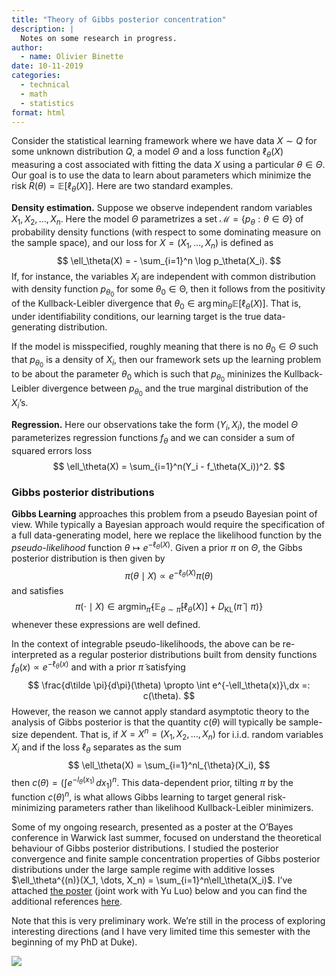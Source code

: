 ```yaml
---
title: "Theory of Gibbs posterior concentration"
description: |
  Notes on some research in progress.
author:
  - name: Olivier Binette
date: 10-11-2019
categories:
  - technical
  - math
  - statistics
format: html
---
```


Consider the statistical learning framework where we have data $X\sim Q$ for some unknown distribution $Q$, a model $\Theta$ and a loss function $\ell_\theta(X)$ measuring a cost associated with fitting the data $X$ using a particular $\theta\in\Theta$. Our goal is to use the data to learn about parameters which minimize the risk $R(\theta) = \mathbb{E}[\ell_\theta(X)]$. Here are two standard examples.

**Density estimation.** Suppose we observe independent random variables $X_1, X_2, \dots, X_n$. Here the model $\Theta$ parametrizes a set $\mathcal{M} = \{p_\theta : \theta \in \Theta \}$ of probability density functions (with respect to some dominating measure on the sample space), and our loss for $X = (X_1, \dots, X_n)$ is defined as
$$
\ell_\theta(X) = - \sum_{i=1}^n \log p_\theta(X_i).
$$
If, for instance, the variables $X_i$ are independent with common distribution with density function $p_{\theta_0}$ for some $\theta_0 \in \mathbb{\Theta}$, then it follows from the positivity of the Kullback-Leibler divergence that $\theta_0 \in \arg\min _ \theta \mathbb{E}[\ell _ \theta(X)]$. That is, under identifiability conditions, our learning target is the true data-generating distribution.

If the model is misspecified, roughly meaning that there is no $\theta_0\in \Theta$ such that $p_{\theta_0}$ is a density of $X_i$, then our framework sets up the learning problem to be about the parameter $\theta_0$ which is such that $p_{\theta_0}$ mininizes the Kullback-Leibler divergence between $p_{\theta_0}$ and the true marginal distribution of the $X_i$'s.

**Regression.** Here our observations take the form $(Y_i, X_i)$, the model $\Theta$ parameterizes regression functions $f_\theta$ and we can consider a sum of squared errors loss
$$
\ell_\theta(X) = \sum_{i=1}^n(Y_i - f_\theta(X_i))^2.
$$

### Gibbs posterior distributions

**Gibbs Learning** approaches this problem from a pseudo Bayesian point of view. While typically a Bayesian approach would require the specification of a full data-generating model, here we replace the likelihood function by the *pseudo-likelihood* function $\theta \mapsto e^{-\ell_\theta(X)}$. Given a prior $\pi$ on $\Theta$, the Gibbs posterior distribution is then given by
$$
\pi(\theta \mid X) \propto e^{-\ell_\theta(X)} \pi(\theta)
$$
and satisfies
$$
\pi(\cdot \mid X) \in \text{argmin}_{\hat \pi} \left\{ \mathbb{E}_{\theta \sim \hat \pi}[\ell_\theta(X)] + D_{\text{KL}}(\hat \pi \mid \pi) \right\}
$$
whenever these expressions are well defined. 

In the context of integrable pseudo-likelihoods, the above can be re-interpreted as a regular posterior distributions built from density functions $f _ \theta(x) \propto e^{-\ell _ \theta(x)}$ and with a prior $\tilde \pi$ satisfying
$$
\frac{d\tilde \pi}{d\pi}(\theta) \propto \int e^{-\ell_\theta(x)}\,dx =: c(\theta).
$$
However, the reason we cannot apply standard asymptotic theory to the analysis of Gibbs posterior is that the quantity $c(\theta)$ will typically be sample-size dependent. That is, if $X=X^n=(X_1, X_2, \dots, X_n)$ for i.i.d. random variables $X_i$ and if the loss $\ell_\theta$ separates as the sum
$$
\ell_\theta(X) = \sum_{i=1}^nl_{\theta}(X_i),
$$
then $c(\theta) = \left(\int e^{-l_\theta(x_1)} \, dx_1\right)^n$. This data-dependent prior, tilting $\pi$ by the function $c(\theta)^n$, is what allows Gibbs learning to target general risk-minimizing parameters rather than likelihood Kullback-Leibler minimizers.

Some of my ongoing research, presented as a poster at the O'Bayes conference in Warwick last summer, focused on understand the theoretical behaviour of Gibbs posterior distributions. I studied the posterior convergence and finite sample concentration properties of Gibbs posterior distributions under the large sample regime with additive losses $\ell_\theta^{(n)}(X_1, \dots, X_n) = \sum_{i=1}^n\ell_\theta(X_i)$. I've attached [the poster](http://olivierbinette.github.io/blog/media/2019-10-11/poster.pdf) (joint work with Yu Luo) below and you can find the additional references [here](http://olivierbinette.github.io/blog/media/2019-10-11/references.pdf).

Note that this is very preliminary work. We're still in the process of exploring interesting directions (and I have very limited time this semester with the beginning of my PhD at Duke).

![](poster.png)


